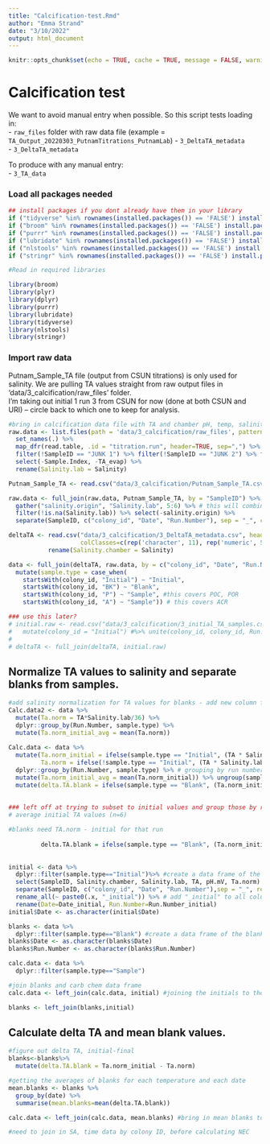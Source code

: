 ```yaml
---
title: "Calcification-test.Rmd"
author: "Emma Strand"
date: "3/10/2022"
output: html_document
---
```


```r
knitr::opts_chunk$set(echo = TRUE, cache = TRUE, message = FALSE, warning = FALSE)
```

# Calcification test 

We want to avoid manual entry when possible. So this script tests loading in:  
- `raw_files` folder with raw data file (example = `TA_Output_20220303_PutnamTitrations_PutnamLab`)
- `3_DeltaTA_metadata`  
- `3_DeltaTA_metadata`  

To produce with any manual entry:  
- `3_TA_data`

### Load all packages needed

```r
## install packages if you dont already have them in your library
if ("tidyverse" %in% rownames(installed.packages()) == 'FALSE') install.packages('tidyverse') 
if ("broom" %in% rownames(installed.packages()) == 'FALSE') install.packages('broom') 
if ("purrr" %in% rownames(installed.packages()) == 'FALSE') install.packages('purrr') 
if ("lubridate" %in% rownames(installed.packages()) == 'FALSE') install.packages('lubridate') 
if ("nlstools" %in% rownames(installed.packages()) == 'FALSE') install.packages('nlstools')
if ("stringr" %in% rownames(installed.packages()) == 'FALSE') install.packages('stringr') 

#Read in required libraries

library(broom)
library(plyr)
library(dplyr)
library(purrr)
library(lubridate)
library(tidyverse)
library(nlstools)
library(stringr)
```


### Import raw data 

Putnam_Sample_TA file (output from CSUN titrations) is only used for salinity. We are pulling TA values straight from raw output files in 'data/3_calcification/raw_files' folder.  
I'm taking out initial 1 run 3 from CSUN for now (done at both CSUN and URI) -- circle back to which one to keep for analysis. 

```r
#bring in calcification data file with TA and chamber pH, temp, salinity measurements
raw.data <- list.files(path = 'data/3_calcification/raw_files', pattern = ".csv", full.names = TRUE) %>% 
  set_names(.) %>% 
  map_dfr(read.table, .id = "titration.run", header=TRUE, sep=",") %>%
  filter(!SampleID == "JUNK 1") %>% filter(!SampleID == "JUNK 2") %>% filter(!SampleID == "CRM") %>% 
  select(-Sample.Index, -TA_evap) %>%
  rename(Salinity.lab = Salinity) 

Putnam_Sample_TA <- read.csv("data/3_calcification/Putnam_Sample_TA.csv") %>% select(SampleID, Salinity) %>% filter(!SampleID == "Initial1_20200912_3")  

raw.data <- full_join(raw.data, Putnam_Sample_TA, by = "SampleID") %>% 
  gather("salinity.origin", "Salinity.lab", 5:6) %>% # this will combine both salinity columns into one
  filter(!is.na(Salinity.lab)) %>% select(-salinity.origin) %>%
  separate(SampleID, c("colony_id", "Date", "Run.Number"), sep = "_", convert = FALSE) # keeps new column as old string (character)

deltaTA <- read.csv("data/3_calcification/3_DeltaTA_metadata.csv", header = TRUE, sep = ",",
                    colClasses=c(rep('character', 11), rep('numeric', 5), rep('character', 3))) %>%
           rename(Salinity.chamber = Salinity) 

data <- full_join(deltaTA, raw.data, by = c("colony_id", "Date", "Run.Number")) %>%
  mutate(sample.type = case_when(
    startsWith(colony_id, "Initial") ~ "Initial",
    startsWith(colony_id, "BK") ~ "Blank",
    startsWith(colony_id, "P") ~ "Sample", #this covers POC, POR
    startsWith(colony_id, "A") ~ "Sample")) # this covers ACR
```


```r
### use this later?
# initial.raw <- read.csv("data/3_calcification/3_initial_TA_samples.csv", header = TRUE, sep = ",") %>%
#   mutate(colony_id = "Initial") #%>% unite(colony_id, colony_id, Run.Number, sep = "_", remove = FALSE)
# 
# deltaTA <- full_join(deltaTA, initial.raw) 
```

## Normalize TA values to salinity and separate blanks from samples.  

```r
#add salinity normalization for TA values for blanks - add new column for TA initial normalized and TA normalized, then include TA.norm values below
Calc.data2 <- data %>%
  mutate(Ta.norm = TA*Salinity.lab/36) %>%
  dplyr::group_by(Run.Number, sample.type) %>%
  mutate(Ta.norm_initial_avg = mean(Ta.norm))
  
Calc.data <- data %>%
  mutate(Ta.norm_initial = ifelse(sample.type == "Initial", (TA * Salinity.lab/36), NA), # for only initials, calculate Ta.norm.initial
         Ta.norm = ifelse(!sample.type == "Initial", (TA * Salinity.lab/36), NA)) %>% # for all rows that are not Initials, calculate Ta.norm
  dplyr::group_by(Run.Number, sample.type) %>% # grouping by run number and sample type to do the following calculation
  mutate(Ta.norm_initial_avg = mean(Ta.norm_initial)) %>% ungroup(sample.type) %>% # averaging the 2 initial values for each run
  mutate(delta.TA.blank = ifelse(sample.type == "Blank", (Ta.norm_initial_avg - Ta.norm), NA))
  
    
### left off at trying to subset to initial values and group those by run.number to calculate average
# average initial TA values (n=6)

#blanks need TA.norm - initial for that run  
      
         delta.TA.blank = ifelse(sample.type == "Blank", (Ta.norm_initial - Ta.norm), NA))
  
 
initial <- data %>%
  dplyr::filter(sample.type=="Initial")%>% #create a data frame of the initial values
  select(SampleID, Salinity.chamber, Salinity.lab, TA, pH.mV, Ta.norm) %>%
  separate(SampleID, c("colony_id", "Date", "Run.Number"),sep = "_", remove=FALSE) %>% # this will include initials that we have TA but not in-field measurements
  rename_all(~ paste0(.x, "_initial")) %>% # add "_initial" to all columns 
  rename(Date=Date_initial, Run.Number=Run.Number_initial)
initial$Date <- as.character(initial$Date)

blanks <- data %>%
  dplyr::filter(sample.type=="Blank") #create a data frame of the blanks 
blanks$Date <- as.character(blanks$Date)
blanks$Run.Number <- as.character(blanks$Run.Number)

calc.data <- data %>%
  dplyr::filter(sample.type=="Sample")

#join blanks and carb chem data frame
calc.data <- left_join(calc.data, initial) #joining the initials to the data frame for carb chem

blanks <- left_join(blanks,initial)
```

## Calculate delta TA and mean blank values. 

```r
#figure out delta TA, initial-final
blanks<-blanks%>%
  mutate(delta.TA.blank = Ta.norm_initial - Ta.norm)

#getting the averages of blanks for each temperature and each date
mean.blanks <- blanks %>% 
  group_by(date) %>%
  summarise(mean.blanks=mean(delta.TA.blank))

calc.data <- left_join(calc.data, mean.blanks) #bring in mean blanks to calc.data

#need to join in SA, time data by colony ID, before calculating NEC
```





